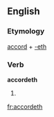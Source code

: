==English==

===Etymology===
[[accord]] + [[-eth]]

===Verb===
'''accordeth'''

# {{en-archaic third-person singular of|accord}}

[[fr:accordeth]]